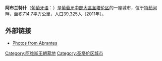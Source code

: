{{noteTA|
|1=zh-hans:阿布兰特什; zh-tw:阿布朗提斯;
|2=zh-hans:特茹河; zh-tw:太加斯河;
}}
{{Infobox settlement
| name                    = 阿布朗提斯
| native_name             = Abrantes
| settlement_type         = 都市
| image_skyline           = Abrantes.JPG
| imagesize               = 
| image_caption           = 
| image_flag              = 
| flag_size               = 
| image_shield            = 
| shield_size             = 
| nickname                = 
| motto                   = 
| pushpin_map             = Portugal
| pushpin_label_position  = 
| pushpin_map_caption     = 在葡萄牙的位置
| latd  = 39  |latm  = 27 |lats  = 48 |latNS  = N 
| longd = 8  |longm = 11 |longs = 51 |longEW = W 
| coordinates_type        = region:ES_type:city
| coordinates_display     = inline,title
| subdivision_type        = 国家
| subdivision_name        = 葡萄牙
| subdivision_type1       = 大區
| subdivision_name1       = [[中部大區_(葡萄牙)|中部大區]]
| subdivision_type2       = 區
| subdivision_name2       = [[圣塔伦区|圣塔伦区]]
| established_title       = 
| established_date        = 
| area_total_km2          = 714.69
| elevation_m             = 
| population_total        = 39325
| population_as_of        = 2011年
| population_density_km2  = auto
| timezone1               = [[欧洲西部时间|WET]]
| utc_offset1             = +0
| timezone1_DST           = [[欧洲西部夏令时间|WEST]]
| utc_offset1_DST         = +1
| postal_code_type        = 郵遞區號
| postal_code             = 2200 
| website                 = 
| footnotes               = 
}}
'''阿布兰特什'''（[[葡萄牙语|葡萄牙语]]：'''{{lang|pt|Abrantes}}'''）是[[葡萄牙|葡萄牙]][[中部大區_(葡萄牙)|中部大區]][[圣塔伦区|圣塔伦区]]的一座城市，位于[[特茹河|特茹河]]畔，面积714.7平方公里，人口39,325人（2011年）。

== 外部链接 ==
* [http://www.flickr.com/photos/vitor107/sets/72057594060691666/ Photos from Abrantes] {{Wayback|url=http://www.flickr.com/photos/vitor107/sets/72057594060691666/ |date=20121211031421 }}

{{Authority control}}
{{Portugal-stub}}
{{DEFAULTSORT:Abrantes}}
[[Category:阿维斯王朝墓地|Category:阿维斯王朝墓地]]
[[Category:圣塔伦区城市|Category:圣塔伦区城市]]